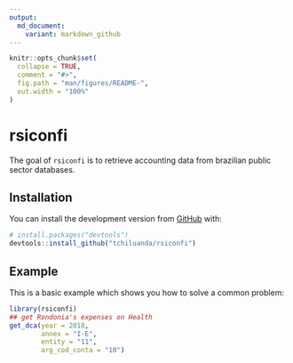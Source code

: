 ```yaml
---
output:
  md_document:
    variant: markdown_github
---
```


<!-- README.md is generated from README.Rmd. Please edit that file -->

```r
knitr::opts_chunk$set(
  collapse = TRUE,
  comment = "#>",
  fig.path = "man/figures/README-",
  out.width = "100%"
)
```
# rsiconfi

<!-- badges: start -->
<!-- badges: end -->

The goal of `rsiconfi` is to retrieve accounting data from brazilian public sector databases.

## Installation


You can install the development version from [GitHub](https://github.com/) with:

``` r
# install.packages("devtools")
devtools::install_github("tchiluanda/rsiconfi")
```
## Example

This is a basic example which shows you how to solve a common problem:

```r
library(rsiconfi)
## get Rondonia's expenses on Health
get_dca(year = 2018,
        annex = "I-E",
        entity = "11", 
        arg_cod_conta = "10")

```

